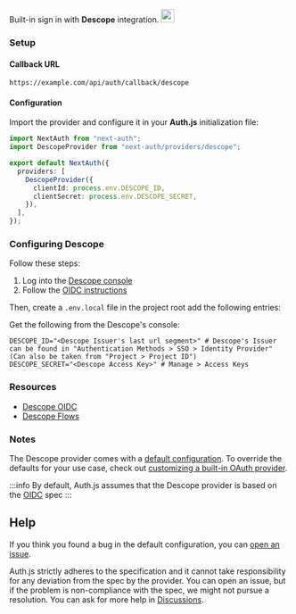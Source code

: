 <div
  style={{
    display: "flex",
    justifyContent: "space-between",
    alignItems: "center",
  }}
>
  <span style={{ fontSize: "1.35rem" }}>
    Built-in sign in with <b>Descope</b> integration.
  </span>
  <a
    href="https://descope.com"
    style={{
      backgroundColor: "#000000",
      padding: "12px",
      borderRadius: "100%",
    }}
  >
    <img
      style={{ display: "block" }}
      src="/img/providers/descope.svg"
      width="24"
    />
  </a>
</div>

### Setup

#### Callback URL

```
https://example.com/api/auth/callback/descope
```

#### Configuration

Import the provider and configure it in your **Auth.js** initialization file:

```ts title="pages/api/auth/[...nextauth].ts"
import NextAuth from "next-auth";
import DescopeProvider from "next-auth/providers/descope";

export default NextAuth({
  providers: [
    DescopeProvider({
      clientId: process.env.DESCOPE_ID,
      clientSecret: process.env.DESCOPE_SECRET,
    }),
  ],
});
```

### Configuring Descope

Follow these steps:

1. Log into the [Descope console](https://app.descope.com)
2. Follow the [OIDC instructions](https://docs.descope.com/customize/auth/oidc)

Then, create a `.env.local` file in the project root add the following entries:

Get the following from the Descope's console:

```
DESCOPE_ID="<Descope Issuer's last url segment>" # Descope's Issuer can be found in "Authentication Methods > SSO > Identity Provider" (Can also be taken from "Project > Project ID")
DESCOPE_SECRET="<Descope Access Key>" # Manage > Access Keys
```

### Resources

- [Descope OIDC](https://docs.descope.com/customize/auth/oidc)
- [Descope Flows](https://docs.descope.com/customize/flows)

### Notes

The Descope provider comes with a [default configuration](https://github.com/nextauthjs/next-auth/blob/main/packages/core/src/providers/descope.ts). To override the defaults for your use case, check out [customizing a built-in OAuth provider](https://authjs.dev/guides/providers/custom-provider#override-default-options).

:::info
By default, Auth.js assumes that the Descope provider is based on the [OIDC](https://openid.net/specs/openid-connect-core-1_0.html) spec
:::

## Help

If you think you found a bug in the default configuration, you can [open an issue](https://authjs.dev/new/provider-issue).

Auth.js strictly adheres to the specification and it cannot take responsibility for any deviation from
the spec by the provider. You can open an issue, but if the problem is non-compliance with the spec,
we might not pursue a resolution. You can ask for more help in [Discussions](https://authjs.dev/new/github-discussions).
